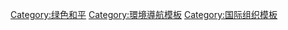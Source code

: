 {{navbox
| name = 绿色和平
| title = [[绿色和平]]
| state = {{{state|autocollapse}}}
| listclass = hlist

| group1 = 人员
| list1 =
* [[Phil Radford]]
* [[Michael Bailey (environmentalist)|Michael Bailey]]
* [[Kumi Naidoo]]
* [[Irving Stowe]]
* [[Ben Metcalfe]]
* [[保罗·沃森]]
* [[Rex Weyler]]
* [[Jim Bohlen]]
* [[Will E. Jackson|William E. (Will) Jackson]]
* [[David McTaggart]]
* [[Patrick Moore (environmentalist)|Patrick Moore]]
* [[Oscar Soria]]
* [[John Sauven]]
* [[Andy Stirling]]
* [[Stephen Tindale]]
* [[Jean McSorley]]
* [[Dorothy Stowe]]
* [[Peter Willcox]]
* [[Fernando Pereira]]
* [[Daniel Beltrá]]
* [[Dennis Delaney]]

| group2 = 船舶
| list2 =
* [[彩虹勇士号|''彩虹勇士'' (I)]]
* [[Rainbow Warrior (1957)|''彩虹勇士'' (II)]]
* [[Rainbow Warrior (2011)|''彩虹勇士''  (III)]]
* ''[[希望号 (船只)|希望号]]''
* ''[[极地曙光号]]''
* ''[[小天狼星号]]''
* ''[[唯一号]]''
* ''[[绿色和平号]]''
* ''[[孔雀号]]''
* ''[[金物号]]''

| group3 = 分部
| list3 =
* [[绿色和平奥特亚罗瓦新西兰分部]]
* [[绿色和平澳大利亚太平洋分部]]
* [[绿色和平东亚分部]]
* [[绿色和平北欧分部]]
* [[绿色和平东南亚分部]]
* [[绿色和平美国分部]]

| group4 = 相关组织
| list4 =
* [[海洋守护者协会]]
* [[:en:Greenpeace Foundation|绿色和平基金]]
* [[伦敦绿色和平]]
* [[不要制造冲击波委员会]]

}}<noinclude>
{{collapsible option}}
[[Category:绿色和平]]
[[Category:環境導航模板]]
[[Category:国际组织模板]]
</noinclude>